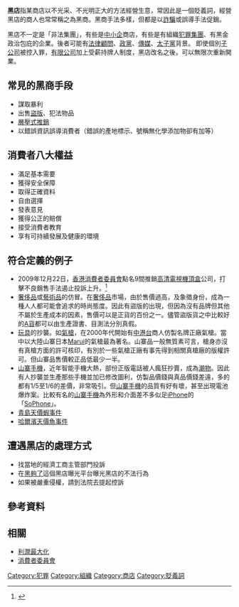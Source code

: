 '''黑店'''指某商店以不光采、不光明正大的方法經營生意，常因此是一個貶義詞，經營黑店的商人也常常稱之為黑商。黑商手法多樣，但都是以[[詐騙|詐騙]]或誤導手法促銷。

黑店不一定是「非法集團」，有些是[[中小企|中小企]]商店，有些是有組織[[犯罪集團|犯罪集團]]、有黑金政治包庇的企業。後者可能有[[律師|法律顧問]]、[[政黨|政黨]]、[[傳媒|傳媒]]、[[太子黨|太子黨]]背景。 即使個別[[子公司|子公司]]被控入罪，[[有限公司|有限公司]]加上受薪持牌人制度，黑店改名之後，可以無限次重新開業。

==常見的黑商手段==
*謀取暴利
*出售[[盜版|盜版]]、犯法物品
*[[層壓式推銷|層壓式推銷]]
*以錯誤資訊誤導消費者（錯誤的產地標示、號稱無化學添加物卻有加等）

==消費者八大權益==
*滿足基本需要
*獲得安全保障
*取得正確資料
*自由選擇
*發表意見
*獲得公正的賠償
*接受消費者教育
*享有可持續發展及健康的環境

==符合定義的例子==
*2009年12月22日，[[消費者委員會_(香港)|香港消費者委員會]]點名9間推銷[[高清電視|高清電視]][[機頂盒|機頂盒]]公司，打擊不良銷售手法遏止投訴上升。<ref>{{cite news|title=消委會點名9間推銷高清電視機頂盒公司　打擊不良銷售手法遏止投訴上升（2009年12月22日）|url=http://www.consumer.org.hk/website/ws_chi/news/press_releases/2009122201.html|accessdate=2013-02-10|newspaper=香港消費者委員會|date=2009-12-22|deadurl=yes|archiveurl=https://web.archive.org/web/20130306044003/http://www.consumer.org.hk/website/ws_chi/news/press_releases/2009122201.html|archivedate=2013-03-06}}</ref>
*[[奢侈品|奢侈品]]或[[藝術品|藝術品]]的仿冒。在[[奢侈品|奢侈品]]市場，由於售價過高，及象徵身份，成為一種人人都可能會追求的時尚態度。因此有盜版的出現，但因為沒有品牌但其他不屬於生產成本的因素，售價可以是正貨的百份之一。儘管盜版貨之中比較好的[[A貨|A貨]]都可以由生產證書、目測法分別真假。
*[[玩具|玩具]]的抄襲。如[[氣槍|氣槍]]，在2000年代開始有[[中港台|中港台]]商人仿製名牌正廠氣槍。當中以大陸山寨日本[[Marui|Marui]]的氣槍最為著名。山寨品一般無質素可言，槍身亦沒有真槍方面的許可核印，有別於一些氣槍正廠有事先得到相關真槍廠的版權許可。但山寨品售價較正品低最少一半。
*[[山寨手機|山寨手機]]，近年智能手機大熱，部份正版電話被人瘋狂抄賣，成為[[潮物|潮物]]。因此有人抄襲並生產那些手機並加已修改圖利，仿製品價錢與真品價錢差遠，多的都有1/5至1/6的差價，非常吸引。但[[山寨手機|山寨手機]]的品質有好有壞，甚至出現電池爆炸案。比較有名的[[山寨手機|山寨手機]]為外形和介面差不多似足[[iPhone|iPhone]]的「[[SoPhone|SoPhone]]」。
*[[青島天價蝦事件|青島天價蝦事件]]
*[[哈爾濱天價魚事件|哈爾濱天價魚事件]]

==遭遇黑店的處理方式==
*找當地的經濟工商主管部門投訴
*在[https://web.archive.org/web/20170510045146/https://www.heigoule.com/ 黑夠了]這個黑店曝光平台曝光黑店的不法行為
*如果被嚴重侵權，請到法院去提起控訴

==參考資料==
{{reflist}}

==相關==
{{wikisource|search=黑店}}
*[[利潤最大化|利潤最大化]]
*[[消費者委員會|消費者委員會]]

[[Category:犯罪|Category:犯罪]]
[[Category:組織|Category:組織]]
[[Category:商店|Category:商店]]
[[Category:貶義詞|Category:貶義詞]]